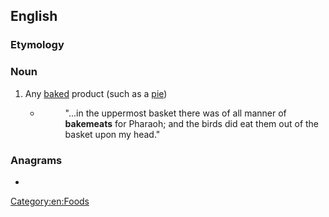 ==English==

===Etymology===
{{compound|en|bake|meat}}

===Noun===
{{en-noun}}

# {{lb|en|obsolete}} Any [[baked]] product (such as a [[pie]])
#* {{RQ:Authorized Version|Gen|40|17}}
#*: "...in the uppermost basket there was of all manner of '''bakemeats''' for Pharaoh; and the birds did eat them out of the basket upon my head."

===Anagrams===
* {{anagrams|en|makebate}}

[[Category:en:Foods]]